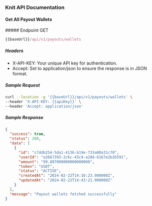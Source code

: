 ### Knit API Documentation

#### Get All Payout Wallets

<div style={{ display: "flex", alignItems: "center" }}>
  ##### Endpoint
  <span
    style={{
      display: "block",
      backgroundColor: "#ebfbfa",
      color: "#194d53",
      marginLeft: "-17px",
      padding: "0px 6px",
      fontSize: ".8rem",
      borderRadius: "5px",
      marginTop: "30px",
    }}
  >
    GET
  </span>
</div>

```js copy
{{baseUrl}}/api/v1/payouts/wallets
```

##### Headers

- X-API-KEY: Your unique API key for authentication.
- Accept: Set to application/json to ensure the response is in JSON format.

##### Sample Request

```sh copy
curl --location -g '{{baseUrl}}/api/v1/payouts/wallets' \
--header 'X-API-KEY: {{apiKey}}' \
--header 'Accept: application/json'
```

##### Sample Response

```json copy filename="Sample Response"
{
  "success": true,
  "status": 200,
  "data": [
    {
      "id": "c7ddb254-5da1-4136-b19e-733a00a31c70",
      "userId": "a2667393-2c6c-43c9-a288-6167e2b2b591",
      "amount": "99.897000000000000000",
      "token": "USDT",
      "status": "ACTIVE",
      "createdAt": "2024-02-22T14:16:23.000000Z",
      "updatedAt": "2024-02-22T14:43:21.000000Z"
    }
  ],
  "message": "Payout wallets fetched successfully"
}
```
